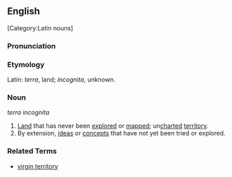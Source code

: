 ==English==
[Category:Latin nouns]

===Pronunciation===
{{substub}}

===Etymology===
Latin: ''terra'', land; ''incognita'', unknown.

===Noun===
''terra incognita''

# [[Land]] that has never been [[explore]]d or [[map]]ped; un[[chart]]ed [[territory]].
# By extension, [[ideas]] or [[concept]]s that have not yet been tried or explored.

===Related Terms===
* [[virgin territory]]